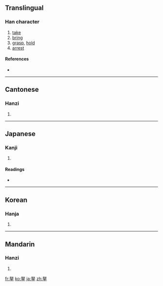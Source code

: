 {{also|拏}}
==Translingual==

===Han character===
{{Han char|rn=64|rad=手|as=05|sn=9|four=4750<sub>2</sub>|canj=女水手 (VEQ)}}

# [[take]]
# [[bring]]
# [[grasp]], [[hold]]
# [[arrest]]

====References====
* {{Han ref|kx=0425.090|dkj=11954|dj=0773.140|hdz=31847.070|uh=62CF|ud=25295|bh=CED4|bd=52948}}

----

==Cantonese==

===Hanzi===
{{yue-hanzi|jyut=|y=na4}}

# {{defn|Cantonese}}

----

==Japanese==

===Kanji===
{{ja-kanji|grade=|rs=手05}}

# {{defn|Japanese}}

====Readings====
* {{ja-readings|on=[[だ]] (da), [[な]] (na)|kun=[[ひく]] (hiku)}}

----

==Korean==

===Hanja===
{{ko-hanja|hangeul=나|eumhun=|rv=na|mr=na|y=na}}

# {{defn|Korean}}

----

==Mandarin==

===Hanzi===
{{cmn-hanzi|pin=[[ná]] ([[na2]])|wg=na<sup>2</sup>}}

# {{defn|Mandarin}}

[[fr:拏]]
[[ko:拏]]
[[ja:拏]]
[[zh:拏]]